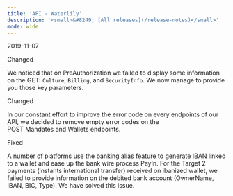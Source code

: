 ```yaml
---
title: 'API - Waterlily'  
description: '<small>&#8249; [All releases](/release-notes)</small>'
mode: wide
---
```

<span class="date">2019-11-07</span>  
  
  
<div class="pill pill-blue">Changed</div>
  

We noticed that on PreAuthorization we failed to display some information on the GET: `Culture`, `Billing`, and `SecurityInfo`. We now manage to provide you those key parameters.  
<div class="pill pill-blue">Changed</div>
  

In our constant effort to improve the error code on every endpoints of our API, we decided to remove empty error codes on the POST Mandates and Wallets endpoints.  
<div class="pill pill-orange">Fixed</div>  
  

A number of platforms use the banking alias feature to generate IBAN linked to a wallet and ease up the bank wire process PayIn. For the Target 2 payments (instants international transfer) received on ibanized wallet, we failed to provide information on the debited bank account (OwnerName, IBAN, BIC, Type). We have solved this issue.
